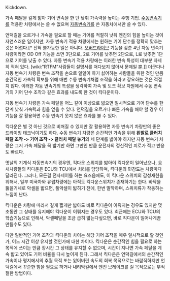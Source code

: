 Kickdown.

가속 페달을 깊게 밟아 기어 변속을 한 단 낮춰 가속력을 높이는 주행 기법. [[수동변속기]]를 적용한 차량에서는 쓸 수 없으며 [[자동변속기]]를 쓴 자동차에서만 쓸 수 있다.

언덕길을 오르거나 가속을 필요로 할 때는 기어를 적절히 낮춰 엔진의 힘을 높이는 것이 자연스러운 일이지만, 자동 변속기 적용 차량에서는 원하는 기어 단수를 정확히 맞추는 것은 어렵다.[* 전혀 불가능한 일은 아니다. [[오버드라이브]] 기능을 갖춘 4단 자동 변속기 차량이라면 OD Off 기능을 쓰면 3단으로, 2로 기어를 낮추면 2단으로, L로 낮추면 1단으로 기어를 낮출 수 있다. 자동 변속기 적용 차량에는 이러한 변속 특성이 대부분 자세히 적혀 있다. [wiki:"RTFM"사람들이 설명서를 쳐다보지 않아서 문제일 뿐.]] 더군다나 자동 변속기 차량은 변속 조작을 손으로 일일이 하기 싫어하는 사람들을 위한 것인 만큼 순간적인 가속력 확보를 위해 매번 수동 변속기처럼 조작을 하라고 강요하는 것은 적절치 않다. 이러한 자동 변속기의 특성을 생각하여 가속 및 토크 확보 차원에서 수동 변속기의 기어 단수 조작과 같은 효과를 내도록 한 것이 킥다운이다.

자동 변속기 차량은 가속 페달을 어느 깊이 이상으로 밟으면 일시적으로 기어 단수를 한 단계 낮춰 가속력과 힘을 얻을 수 있다. 언덕길을 오르거나 빠른 가속을 해야 할 경우 이 기능을 잘 활용하면 수동 변속기 못지 않은 효과를 볼 수 있다.

킥다운은 별 것 아닌 것으로 비쳐질 수 있지만 잘 활용하면 자동 변속기 차량만의 좋은 드라이빙 테크닉이기도 하다. 수동 변속기 차량은 순간적인 가속을 위해 '''왼발로 클러치 페달 조작 -> 기어 조작 -> 클러치 페달 놓기'''의 세 단계를 밟아야 하지만 자동 변속기 차량은 그저 가속 페달을 꾹 밟기만 하면 그만인 만큼 운전자의 정신적인 피로가 적고 반응도 빠르다.

옛날의 기계식 자동변속기의 경우엔, 킥다운 스위치를 밟아야 킥다운이 일어났으나, 요새차량들의 킥다운은 ECU와 TCU에서 처리를 담당하며, 킥다운의 민감도는 차량마다 달라진다. 그러나, 모든걸 전자제어를 하는 요즈음에도, 이 킥다운 스위치의 감성재현을 위해서, 일부 미국차와 유럽차량에는 아직도 킥다운스위치가 존재하기는 한다. 바닥을 뚫을기세로 악셀을 밟으면, 풀악셀이 밟히기 전에, 한번 딸깍하며, 스위치류가 작동하는 느낌이 난다.

킥다운은 차량에 따라서 깊게 짧게만 밟아도 바로 킥다운이 이뤄지는 경우도 있지만 몇 초동안 그 상태를 유지해야 킥다운이 이뤄지는 경우도 있다. 최근에는 ECU와 TCU의 학습기능으로 인해서, 악셀페달을 조금 급히 밟는다싶으면, 바로 킥다운이 일어나게끔 만들수도 있다.

다만 일반적인 기어 조작과 킥다운의 차이는 해당 기어 조작을 매우 일시적으로 할 것인가, 어느 시간 이상 유지할 것인가에 대한 차이다. 킥다운은 순간적인 힘을 필요로 하는 목적에 쓰이는 만큼 장시간 그 상태를 유지할 수 없으며, 시간이 지나면 가속 페달을 계속 밟고 있어도 기어 비율을 다시 높이게 된다. 그래서 킥다운은 언덕길에서의 순간적인 가속이나 평지에서의 추월 목적 또는 잃어버린 속도의 회복 목적으로는 바람직하지만 언덕길에서 꾸준한 힘을 필요로 하거나 내리막길에서 엔진 브레이크를 걸 목적으로는 부적절한 방법이다.
